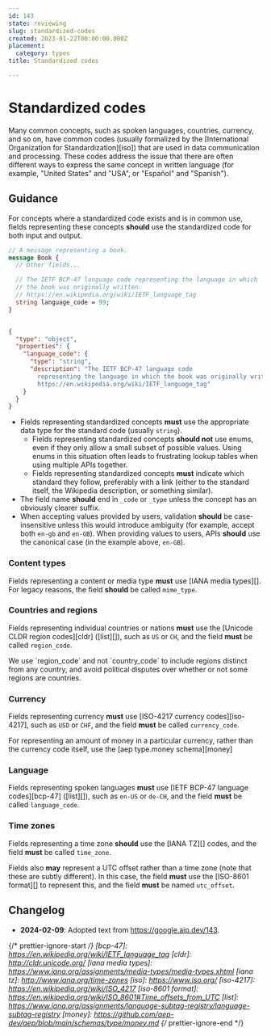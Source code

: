 ```yaml
---
id: 143
state: reviewing
slug: standardized-codes
created: 2023-01-22T00:00:00.000Z
placement:
  category: types
title: Standardized codes

--- 
```


# Standardized codes

Many common concepts, such as spoken languages, countries, currency, and so on,
have common codes (usually formalized by the [International Organization for
Standardization][iso]) that are used in data communication and processing.
These codes address the issue that there are often different ways to express
the same concept in written language (for example, "United States" and "USA",
or "Español" and "Spanish").

## Guidance

For concepts where a standardized code exists and is in common use, fields
representing these concepts **should** use the standardized code for both input
and output.


<Tabs>
  <TabItem label="Protocol Buffers">
  
  
  ```proto
  // A message representing a book.
  message Book {
    // Other fields...
  
    // The IETF BCP-47 language code representing the language in which
    // the book was originally written.
    // https://en.wikipedia.org/wiki/IETF_language_tag
    string language_code = 99;
  }
  ```
  
  
  </TabItem>
  <TabItem label="OpenAPI 3.0">
  
  
  ```json
  
  {
    "type": "object",
    "properties": {
      "language_code": {
        "type": "string",
        "description": "The IETF BCP-47 language code
          representing the language in which the book was originally written. See
          https://en.wikipedia.org/wiki/IETF_language_tag"
      }
    }
  }
  
  ```
  
  
  </TabItem>
</Tabs>
    

- Fields representing standardized concepts **must** use the appropriate data
  type for the standard code (usually `string`).
  - Fields representing standardized concepts **should not** use enums, even if
    they only allow a small subset of possible values. Using enums in this
    situation often leads to frustrating lookup tables when using multiple APIs
    together.
  - Fields representing standardized concepts **must** indicate which standard
    they follow, preferably with a link (either to the standard itself, the
    Wikipedia description, or something similar).
- The field name **should** end in `_code` or `_type` unless the concept has an
  obviously clearer suffix.
- When accepting values provided by users, validation **should** be
  case-insensitive unless this would introduce ambiguity (for example, accept
  both `en-gb` and `en-GB`). When providing values to users, APIs **should**
  use the canonical case (in the example above, `en-GB`).

### Content types

Fields representing a content or media type **must** use [IANA media types][].
For legacy reasons, the field **should** be called `mime_type`.

### Countries and regions

Fields representing individual countries or nations **must** use the [Unicode
CLDR region codes][cldr] ([list][]), such as `US` or `CH`, and the field
**must** be called `region_code`.

<Aside type="caution" title="Important">
  We use `region_code` and not `country_code` to include regions
  distinct from any country, and avoid political disputes over whether or not
  some regions are countries.
</Aside>

### Currency

Fields representing currency **must** use [ISO-4217 currency codes][iso-4217],
such as `USD` or `CHF`, and the field **must** be called `currency_code`.

<Aside type="note" title="Note">
  For representing an amount of money in a particular currency, rather
  than the currency code itself, use the [aep type.money schema][money]
</Aside>

### Language

Fields representing spoken languages **must** use [IETF BCP-47 language
codes][bcp-47] ([list][]), such as `en-US` or `de-CH`, and the field **must**
be called `language_code`.

### Time zones

Fields representing a time zone **should** use the [IANA TZ][] codes, and the
field **must** be called `time_zone`.

Fields also **may** represent a UTC offset rather than a time zone (note that
these are subtly different). In this case, the field **must** use the [ISO-8601
format][] to represent this, and the field **must** be named `utc_offset`.

## Changelog

- **2024-02-09**: Adopted text from https://google.aip.dev/143.

{/* prettier-ignore-start  */}
[bcp-47]: https://en.wikipedia.org/wiki/IETF_language_tag
[cldr]: http://cldr.unicode.org/
[iana media types]: https://www.iana.org/assignments/media-types/media-types.xhtml
[iana tz]: http://www.iana.org/time-zones
[iso]: https://www.iso.org/
[iso-4217]: https://en.wikipedia.org/wiki/ISO_4217
[iso-8601 format]: https://en.wikipedia.org/wiki/ISO_8601#Time_offsets_from_UTC
[list]: https://www.iana.org/assignments/language-subtag-registry/language-subtag-registry
[money]: https://github.com/aep-dev/aep/blob/main/schemas/type/money.md
{/* prettier-ignore-end  */}
